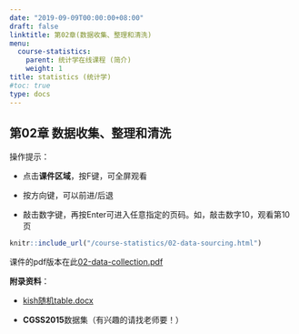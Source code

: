 ```yaml
---
date: "2019-09-09T00:00:00+08:00"
draft: false
linktitle: 第02章(数据收集、整理和清洗)
menu:
  course-statistics:
    parent: 统计学在线课程 (简介)
    weight: 1
title: statistics (统计学)
#toc: true
type: docs
---
```


## 第02章 数据收集、整理和清洗

操作提示：

- 点击**课件区域**，按F键，可全屏观看

- 按方向键，可以前进/后退

- 敲击数字键，再按Enter可进入任意指定的页码。如，敲击数字10，观看第10页


```r
knitr::include_url("/course-statistics/02-data-sourcing.html")
```

课件的pdf版本在此[02-data-collection.pdf](/course-statistics/material/02-02-data-sourcing-2019.9.29.pdf)

**附录资料**：

- [kish随机table.docx](/course-statistics/material/Kish-Tables.docx)

- **CGSS2015**数据集（有兴趣的请找老师要！）